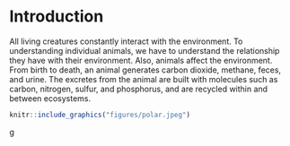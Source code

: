 # Introduction {#intro}

All living creatures constantly interact with the environment. To understanding individual animals, we have to understand the relationship they have with their environment. Also, animals affect the environment. From birth to death, an animal generates carbon dioxide, methane, feces, and urine. The excretes from the animal are built with molecules such as carbon, nitrogen, sulfur, and phosphorus, and are recycled within and between ecosystems. 

```r
knitr::include_graphics("figures/polar.jpeg")
```

g